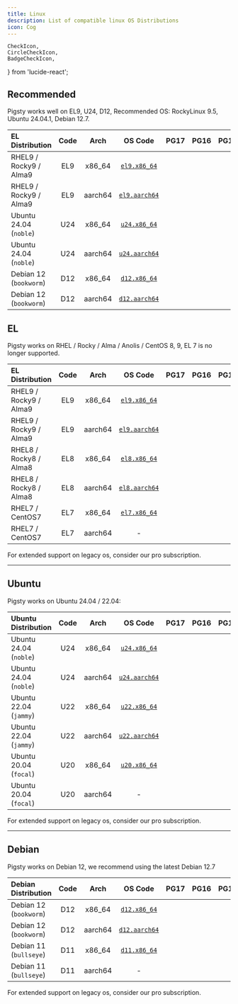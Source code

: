 ```yaml
---
title: Linux
description: List of compatible linux OS Distributions
icon: Cog
---
```


    CheckIcon,
    CircleCheckIcon,
    BadgeCheckIcon,
} from 'lucide-react';


## Recommended

Pigsty works well on EL9, U24, D12, Recommended OS: RockyLinux 9.5, Ubuntu 24.04.1, Debian 12.7.

| EL Distribution        |                        Code                         |                          Arch                           |                                            OS Code                                            |                    PG17                     |                    PG16                     |                    PG15                     |                    PG14                     |                    PG13                     |
|:-----------------------|:---------------------------------------------------:|:-------------------------------------------------------:|:---------------------------------------------------------------------------------------------:|:-------------------------------------------:|:-------------------------------------------:|:-------------------------------------------:|:-------------------------------------------:|:-------------------------------------------:|
| RHEL9 / Rocky9 / Alma9 | <span className="font-bold text-sky-700">EL9</span> | <span className="font-bold text-sky-600">x86_64</span>  |  [`el9.x86_64`](https://github.com/pgsty/pigsty/blob/main/roles/node_id/vars/el9.x86_64.yml)  | <CircleCheckIcon className="text-sky-700"/> | <CircleCheckIcon className="text-sky-700"/> | <CircleCheckIcon className="text-sky-700"/> | <CircleCheckIcon className="text-sky-700"/> | <CircleCheckIcon className="text-sky-700"/> |
| RHEL9 / Rocky9 / Alma9 | <span className="font-bold text-sky-700">EL9</span> | <span className="font-bold text-red-600">aarch64</span> | [`el9.aarch64`](https://github.com/pgsty/pigsty/blob/main/roles/node_id/vars/el9.aarch64.yml) | <CircleCheckIcon className="text-sky-700"/> | <CircleCheckIcon className="text-sky-700"/> | <CircleCheckIcon className="text-sky-700"/> | <CircleCheckIcon className="text-sky-700"/> | <CircleCheckIcon className="text-sky-700"/> |
| Ubuntu 24.04 (`noble`) | <span className="font-bold text-sky-700">U24</span> | <span className="font-bold text-sky-600">x86_64</span>  |  [`u24.x86_64`](https://github.com/pgsty/pigsty/blob/main/roles/node_id/vars/u24.x86_64.yml)  | <CircleCheckIcon className="text-sky-700"/> | <CircleCheckIcon className="text-sky-700"/> | <CircleCheckIcon className="text-sky-700"/> | <CircleCheckIcon className="text-sky-700"/> | <CircleCheckIcon className="text-sky-700"/> |
| Ubuntu 24.04 (`noble`) | <span className="font-bold text-sky-700">U24</span> | <span className="font-bold text-red-600">aarch64</span> | [`u24.aarch64`](https://github.com/pgsty/pigsty/blob/main/roles/node_id/vars/u24.aarch64.yml) | <CircleCheckIcon className="text-sky-700"/> | <CircleCheckIcon className="text-sky-700"/> | <CircleCheckIcon className="text-sky-700"/> | <CircleCheckIcon className="text-sky-700"/> | <CircleCheckIcon className="text-sky-700"/> |
| Debian 12 (`bookworm`) | <span className="font-bold text-sky-700">D12</span> | <span className="font-bold text-sky-600">x86_64</span>  |  [`d12.x86_64`](https://github.com/pgsty/pigsty/blob/main/roles/node_id/vars/d12.x86_64.yml)  | <CircleCheckIcon className="text-sky-700"/> | <CircleCheckIcon className="text-sky-700"/> | <CircleCheckIcon className="text-sky-700"/> | <CircleCheckIcon className="text-sky-700"/> | <CircleCheckIcon className="text-sky-700"/> |
| Debian 12 (`bookworm`) | <span className="font-bold text-sky-700">D12</span> | <span className="font-bold text-red-600">aarch64</span> | [`d12.aarch64`](https://github.com/pgsty/pigsty/blob/main/roles/node_id/vars/d12.aarch64.yml) | <CircleCheckIcon className="text-sky-700"/> | <CircleCheckIcon className="text-sky-700"/> | <CircleCheckIcon className="text-sky-700"/> | <CircleCheckIcon className="text-sky-700"/> | <CircleCheckIcon className="text-sky-700"/> |

<Callout title="EL 9.5 Recommended" type="success"></Callout>
<Callout title="Debian 12.7 Recommended" type="success"></Callout>
<Callout title="Ubuntu 24.04.1 Recommended" type="success"></Callout>



## EL

Pigsty works on RHEL / Rocky / Alma / Anolis / CentOS 8, 9, EL 7 is no longer supported.

| EL Distribution        |                          Code                          |                          Arch                           |                                            OS Code                                            |                      PG17                      |                      PG16                      |                      PG15                      |                      PG14                      |                      PG13                      |
|:-----------------------|:------------------------------------------------------:|:-------------------------------------------------------:|:---------------------------------------------------------------------------------------------:|:----------------------------------------------:|:----------------------------------------------:|:----------------------------------------------:|:----------------------------------------------:|:----------------------------------------------:|
| RHEL9 / Rocky9 / Alma9 |  <span className="font-bold text-sky-700">EL9</span>   | <span className="font-bold text-sky-600">x86_64</span>  |  [`el9.x86_64`](https://github.com/pgsty/pigsty/blob/main/roles/node_id/vars/el9.x86_64.yml)  |  <CircleCheckIcon className="text-sky-700"/>   |  <CircleCheckIcon className="text-sky-700"/>   |  <CircleCheckIcon className="text-sky-700"/>   |  <CircleCheckIcon className="text-sky-700"/>   |  <CircleCheckIcon className="text-sky-700"/>   |
| RHEL9 / Rocky9 / Alma9 |  <span className="font-bold text-sky-700">EL9</span>   | <span className="font-bold text-red-600">aarch64</span> | [`el9.aarch64`](https://github.com/pgsty/pigsty/blob/main/roles/node_id/vars/el9.aarch64.yml) |  <CircleCheckIcon className="text-sky-700"/>   |  <CircleCheckIcon className="text-sky-700"/>   |  <CircleCheckIcon className="text-sky-700"/>   |  <CircleCheckIcon className="text-sky-700"/>   |  <CircleCheckIcon className="text-sky-700"/>   |
| RHEL8 / Rocky8 / Alma8 | <span className="font-bold text-orange-400">EL8</span> | <span className="font-bold text-sky-600">x86_64</span>  |  [`el8.x86_64`](https://github.com/pgsty/pigsty/blob/main/roles/node_id/vars/el8.x86_64.yml)  | <CircleCheckIcon className="text-orange-400"/> | <CircleCheckIcon className="text-orange-400"/> | <CircleCheckIcon className="text-orange-400"/> | <CircleCheckIcon className="text-orange-400"/> | <CircleCheckIcon className="text-orange-400"/> |
| RHEL8 / Rocky8 / Alma8 | <span className="font-bold text-orange-400">EL8</span> | <span className="font-bold text-red-600">aarch64</span> | [`el8.aarch64`](https://github.com/pgsty/pigsty/blob/main/roles/node_id/vars/el8.aarch64.yml) | <CircleCheckIcon className="text-orange-400"/> | <CircleCheckIcon className="text-orange-400"/> | <CircleCheckIcon className="text-orange-400"/> | <CircleCheckIcon className="text-orange-400"/> | <CircleCheckIcon className="text-orange-400"/> |
| RHEL7 / CentOS7        |  <span className="font-bold text-red-600">EL7</span>   | <span className="font-bold text-sky-600">x86_64</span>  |  [`el7.x86_64`](https://github.com/pgsty/pigsty/blob/main/roles/node_id/vars/el7.x86_64.yml)  |                                                |   <BadgeCheckIcon className="text-red-500"/>   |   <BadgeCheckIcon className="text-red-500"/>   |   <BadgeCheckIcon className="text-red-500"/>   |   <BadgeCheckIcon className="text-red-500"/>   |
| RHEL7 / CentOS7        |  <span className="font-bold text-red-600">EL7</span>   | <span className="font-bold text-red-600">aarch64</span> |                                               -                                               |                                                |                                                |                                                |                                                |                                                |

<Callout title="EL 9.5 Recommended" type="success">
</Callout>

<Callout title="EL 7 EOL" type="error">
For extended support on legacy os, consider our pro subscription.
</Callout>


--------

## Ubuntu

Pigsty works on Ubuntu 24.04 / 22.04:

| Ubuntu Distribution    |                          Code                          |                          Arch                           |                                            OS Code                                            |                      PG17                      |                      PG16                      |                      PG15                      |                      PG14                      |                      PG13                      |
|:-----------------------|:------------------------------------------------------:|:-------------------------------------------------------:|:---------------------------------------------------------------------------------------------:|:----------------------------------------------:|:----------------------------------------------:|:----------------------------------------------:|:----------------------------------------------:|:----------------------------------------------:|
| Ubuntu 24.04 (`noble`) |  <span className="font-bold text-sky-700">U24</span>   | <span className="font-bold text-sky-600">x86_64</span>  |  [`u24.x86_64`](https://github.com/pgsty/pigsty/blob/main/roles/node_id/vars/u24.x86_64.yml)  |  <CircleCheckIcon className="text-sky-700"/>   |  <CircleCheckIcon className="text-sky-700"/>   |  <CircleCheckIcon className="text-sky-700"/>   |  <CircleCheckIcon className="text-sky-700"/>   |  <CircleCheckIcon className="text-sky-700"/>   |
| Ubuntu 24.04 (`noble`) |  <span className="font-bold text-sky-700">U24</span>   | <span className="font-bold text-red-600">aarch64</span> | [`u24.aarch64`](https://github.com/pgsty/pigsty/blob/main/roles/node_id/vars/u24.aarch64.yml) |  <CircleCheckIcon className="text-sky-700"/>   |  <CircleCheckIcon className="text-sky-700"/>   |  <CircleCheckIcon className="text-sky-700"/>   |  <CircleCheckIcon className="text-sky-700"/>   |  <CircleCheckIcon className="text-sky-700"/>   |
| Ubuntu 22.04 (`jammy`) | <span className="font-bold text-orange-400">U22</span> | <span className="font-bold text-sky-600">x86_64</span>  |  [`u22.x86_64`](https://github.com/pgsty/pigsty/blob/main/roles/node_id/vars/u22.x86_64.yml)  | <CircleCheckIcon className="text-orange-400"/> | <CircleCheckIcon className="text-orange-400"/> | <CircleCheckIcon className="text-orange-400"/> | <CircleCheckIcon className="text-orange-400"/> | <CircleCheckIcon className="text-orange-400"/> |
| Ubuntu 22.04 (`jammy`) | <span className="font-bold text-orange-400">U22</span> | <span className="font-bold text-red-600">aarch64</span> | [`u22.aarch64`](https://github.com/pgsty/pigsty/blob/main/roles/node_id/vars/u22.aarch64.yml) | <CircleCheckIcon className="text-orange-400"/> | <CircleCheckIcon className="text-orange-400"/> | <CircleCheckIcon className="text-orange-400"/> | <CircleCheckIcon className="text-orange-400"/> | <CircleCheckIcon className="text-orange-400"/> |
| Ubuntu 20.04 (`focal`) |  <span className="font-bold text-red-600">U20</span>   | <span className="font-bold text-sky-600">x86_64</span>  |  [`u20.x86_64`](https://github.com/pgsty/pigsty/blob/main/roles/node_id/vars/u20.x86_64.yml)  |                                                |   <BadgeCheckIcon className="text-red-500"/>   |   <BadgeCheckIcon className="text-red-500"/>   |   <BadgeCheckIcon className="text-red-500"/>   |   <BadgeCheckIcon className="text-red-500"/>   |
| Ubuntu 20.04 (`focal`) |  <span className="font-bold text-red-600">U20</span>   | <span className="font-bold text-red-600">aarch64</span> |                                               -                                               |                                                |                                                |                                                |                                                |                                                |

<Callout title="Ubuntu 24.04.1 LTS Recommended" type="success">
</Callout>

<Callout title="Ubuntu 20.04 EOL" type="error">
For extended support on legacy os, consider our pro subscription.
</Callout>

--------

## Debian

Pigsty works on Debian 12, we recommend using the latest Debian 12.7

| Debian Distribution    |                        Code                         |                          Arch                           |                                            OS Code                                            |                    PG17                     |                    PG16                     |                    PG15                     |                    PG14                     |                    PG13                     |
|:-----------------------|:---------------------------------------------------:|:-------------------------------------------------------:|:---------------------------------------------------------------------------------------------:|:-------------------------------------------:|:-------------------------------------------:|:-------------------------------------------:|:-------------------------------------------:|:-------------------------------------------:|
| Debian 12 (`bookworm`) | <span className="font-bold text-sky-700">D12</span> | <span className="font-bold text-sky-600">x86_64</span>  |  [`d12.x86_64`](https://github.com/pgsty/pigsty/blob/main/roles/node_id/vars/d12.x86_64.yml)  | <CircleCheckIcon className="text-sky-700"/> | <CircleCheckIcon className="text-sky-700"/> | <CircleCheckIcon className="text-sky-700"/> | <CircleCheckIcon className="text-sky-700"/> | <CircleCheckIcon className="text-sky-700"/> |
| Debian 12 (`bookworm`) | <span className="font-bold text-sky-700">D12</span> | <span className="font-bold text-red-600">aarch64</span> | [`d12.aarch64`](https://github.com/pgsty/pigsty/blob/main/roles/node_id/vars/d12.aarch64.yml) | <CircleCheckIcon className="text-sky-700"/> | <CircleCheckIcon className="text-sky-700"/> | <CircleCheckIcon className="text-sky-700"/> | <CircleCheckIcon className="text-sky-700"/> | <CircleCheckIcon className="text-sky-700"/> |
| Debian 11 (`bullseye`) | <span className="font-bold text-red-600">D11</span> | <span className="font-bold text-sky-600">x86_64</span>  |  [`d11.x86_64`](https://github.com/pgsty/pigsty/blob/main/roles/node_id/vars/d11.x86_64.yml)  |                                             | <BadgeCheckIcon className="text-red-500"/>  | <BadgeCheckIcon className="text-red-500"/>  | <BadgeCheckIcon className="text-red-500"/>  | <BadgeCheckIcon className="text-red-500"/>  |
| Debian 11 (`bullseye`) | <span className="font-bold text-red-600">D11</span> | <span className="font-bold text-red-600">aarch64</span> |                                               -                                               |                                             |                                             |                                             |                                             |                                             |

<Callout title="Debian 12.7 Recommended" type="success">
</Callout>

<Callout title="Debian 11 nearing EOL" type="warn">
For extended support on legacy os, consider our pro subscription.
</Callout>